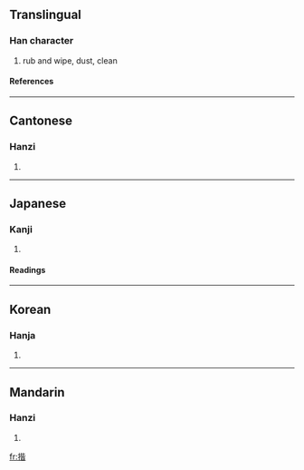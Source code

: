 ==Translingual==
===Han character===
{{Han char|rn=64|rad=手|as=09|sn=12|four=5106<sub>1</sub>|canj=手心心日 (QPPA)}}
# rub and wipe, dust, clean
====References====
{{Han ref|kx=0443.250|dkj=12383|dj=0794.250|hdz=31914.030|uh=63E9|ud=25577|bh=B47B|bd=46203}}
----
==Cantonese==
===Hanzi===
{{yue-hanzi|jyut=|y=haai1}}
# {{defn|Cantonese}}
----
==Japanese==
===Kanji===
{{ja-kanji|grade=|rs=手09}}
# {{defn|Japanese}} 
====Readings====
{{ja-readings|on=[[かい]] (kai), [[かつ]] (katsu)|kun=[[ぬぐう]] (nuguu)}}
----
==Korean==
===Hanja===
{{ko-hanja|hangeul=개|eumhun=|rv=gae|mr=kae|y=kay}}
# {{defn|Korean}}
----
==Mandarin==
===Hanzi===
{{cmn-hanzi|pin=[[kāi]] (kai1)|wg=k'ai<sup>1</sup>}}
# {{defn|Mandarin}}

[[fr:揩]]
